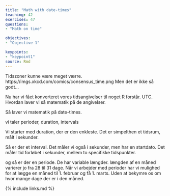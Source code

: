 ```yaml
---
title: "Math with date-times"
teaching: 42
exercises: 47
questions: 
- "Math on time"

objectives:
- "Objective 1"

keypoints:
- "keypoint1"
source: Rmd
---
```



Tidszoner kunne være meget værre. 
https://imgs.xkcd.com/comics/consensus_time.png
Men det er ikke så godt...

Nu har vi fået konverteret vores tidsangivelser til noget R forstår. UTC. Hvordan laver vi så matematik på de angivelser.

Så laver vi matematik på date-times.

vi taler perioder, duration, intervals

Vi starter med duration, der er den enkleste. Det er simpelthen et tidsrum, 
målt i sekunder.

Så er der et interval. Det måler vi også i sekunder, men har en startdato.
Det måler tid forløbet i sekunder, mellem to specifikke tidspunkter.



og så er der en periode.
De har variable længder. længden af en måned varierer jo fra 28 til 31 dage.
Når vi arbejder med perioder har vi mulighed for at lægge en måned til 1. februar
og få 1. marts. Uden at bekymre os om hvor mange dage der er i den måned.




{% include links.md %}